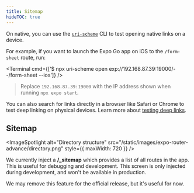 ```yaml
---
title: Sitemap
hideTOC: true
---
```



On native, you can use the [`uri-scheme`](https://www.npmjs.com/package/uri-scheme) CLI to test opening native links on a device.

For example, if you want to launch the Expo Go app on iOS to the `/form-sheet` route, run:

<Terminal cmd={['$ npx uri-scheme open exp://192.168.87.39:19000/--/form-sheet --ios']} />

> Replace `192.168.87.39:19000` with the IP address shown when running `npx expo start`.

You can also search for links directly in a browser like Safari or Chrome to test deep linking on physical devices. Learn more about [testing deep links](https://reactnavigation.org/docs/deep-linking).

## Sitemap

<ImageSpotlight
  alt="Directory structure"
  src="/static/images/expo-router-advance/directory.png"
  style={{ maxWidth: 720 }}
/>

We currently inject a **/\_sitemap** which provides a list of all routes in the app. This is useful for debugging and development. This screen is only injected during development, and won't be available in production.

We may remove this feature for the official release, but it's useful for now.
